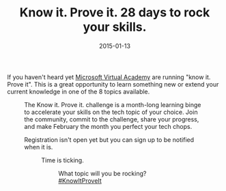 ﻿---
title: 'Know it. Prove it. 28 days to rock your skills.'
date: 2015-01-13
tags: ['Events', '#KnowItProveIt', 'Microsoft Virtual Academy']
draft: false
summary: 'If you haven''t heard yet Microsoft Virtual Academy are running "know it. Prove it". This is a great opportunity to learn something new or extend your current knowledge in one of the 8 topics available.'
---


If you haven't heard yet [Microsoft Virtual Academy](https://www.microsoftvirtualacademy.com/) are running "know it. Prove it". This is a great opportunity to learn something new or extend your current knowledge in one of the 8 topics available.  

<Figure key="/images/6e9932f0ecf84a0dbd37f3f645f5bacb.png" src="/images/6e9932f0ecf84a0dbd37f3f645f5bacb.png" alt="Know it. Prove it. Challenge banner" width="0" height="0" caption="Microsoft Virtual Academy Know it. Prove it. Challenge banner" />
 
The Know it. Prove it. challenge is a month-long learning binge to accelerate your skills on the tech topic of your choice. Join the community, commit to the challenge, share your progress, and make February the month you perfect your tech chops. 
 
Registration isn't open yet but you can sign up to be notified when it is.
 
<Figure key="/images/96609bc2f6874eda8c78d4ced46bd79b.png" src="/images/96609bc2f6874eda8c78d4ced46bd79b.png" alt="Know it. Prove it. Challenge topics" width="0" height="0" caption="Available topics for the Know it. Prove it. Challenge" />
 
Time is ticking. 
 
<Figure key="/images/df7a8c9d3b6c4aa38cd22aed32f40f78.png" src="/images/df7a8c9d3b6c4aa38cd22aed32f40f78.png" alt="Know it. Prove it. Countdown timer" width="0" height="0" caption="Countdown timer for the Know it. Prove it. Challenge" />
 
What topic will you be rocking? [#KnowItProveIt](https://twitter.com/search?f=realtime&amp;q=%23KnowItProveIt)

